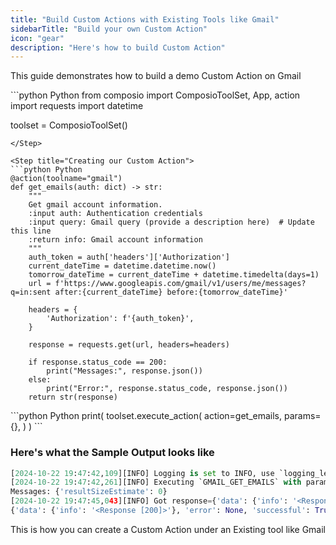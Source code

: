 ```yaml
---
title: "Build Custom Actions with Existing Tools like Gmail"
sidebarTitle: "Build your own Custom Action"
icon: "gear"
description: "Here's how to build Custom Action"
---
```


This guide demonstrates how to build a demo Custom Action on Gmail
<Steps>

<Step title="Import required dependencies">
```python Python
from composio import ComposioToolSet, App, action
import requests
import datetime

toolset = ComposioToolSet()
```
</Step>

<Step title="Creating our Custom Action">
```python Python
@action(toolname="gmail")
def get_emails(auth: dict) -> str:
    """
    Get gmail account information.
    :input auth: Authentication credentials
    :input query: Gmail query (provide a description here)  # Update this line
    :return info: Gmail account information
    """
    auth_token = auth['headers']['Authorization']
    current_dateTime = datetime.datetime.now()
    tomorrow_dateTime = current_dateTime + datetime.timedelta(days=1) 
    url = f'https://www.googleapis.com/gmail/v1/users/me/messages?q=in:sent after:{current_dateTime} before:{tomorrow_dateTime}'

    headers = {
        'Authorization': f'{auth_token}',
    }

    response = requests.get(url, headers=headers)

    if response.status_code == 200:
        print("Messages:", response.json())
    else:
        print("Error:", response.status_code, response.json())
    return str(response)
```
</Step>

<Step title="Execute the Action">
```python Python
print(
    toolset.execute_action(
        action=get_emails,
        params={},
    )
)
```
</Step>
</Steps>

### Here's what the Sample Output looks like
```python Sample Output 
[2024-10-22 19:47:42,109][INFO] Logging is set to INFO, use `logging_level` argument or `COMPOSIO_LOGGING_LEVEL` change this
[2024-10-22 19:47:42,261][INFO] Executing `GMAIL_GET_EMAILS` with params={} and metadata=None connected_account_id=None
Messages: {'resultSizeEstimate': 0}
[2024-10-22 19:47:45,043][INFO] Got response={'data': {'info': '<Response [200]>'}, 'error': None, 'successful': True} from action=GMAIL_GET_EMAILS with params={}
{'data': {'info': '<Response [200]>'}, 'error': None, 'successful': True}
```


This is how you can create a Custom Action under an Existing tool like Gmail